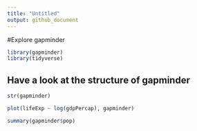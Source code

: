 ```yaml
---
title: "Untitled"
output: github_document
---
```


#Explore gapminder
```r
library(gapminder)
library(tidyverse)
```
## Have a look at the structure of gapminder
```r
str(gapminder)
```

```r
plot(lifeExp ~ log(gdpPercap), gapminder)
```
```r
summary(gapminder$pop)
```


